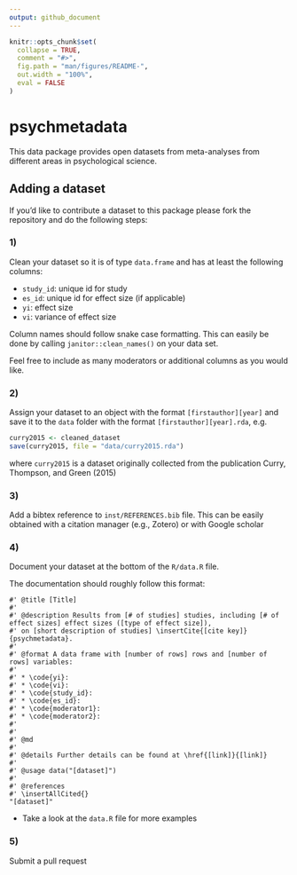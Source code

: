```yaml
---
output: github_document
---
```


<!-- README.md is generated from README.Rmd. Please edit that file -->

```r
knitr::opts_chunk$set(
  collapse = TRUE,
  comment = "#>",
  fig.path = "man/figures/README-",
  out.width = "100%",
  eval = FALSE
)
```

# psychmetadata

<!-- badges: start -->
<!-- badges: end -->

This data package provides open datasets from meta-analyses from different areas in psychological science. 

## Adding a dataset
If you'd like to contribute a dataset to this package please fork the repository and do the following steps:

### 1)
Clean your dataset so it is of type `data.frame` and has at least the following columns:

- `study_id`: unique id for study 
- `es_id`: unique id for effect size (if applicable)
- `yi`: effect size
- `vi`: variance of effect size

Column names should follow snake case formatting. This can easily be done by calling `janitor::clean_names()` on your data set. 

Feel free to include as many moderators or additional columns as you would like.


### 2)
Assign your dataset to an object with the format `[firstauthor][year]` and save it to the `data` folder with the format `[firstauthor][year].rda`, e.g.

```r
curry2015 <- cleaned_dataset
save(curry2015, file = "data/curry2015.rda")
```

where `curry2015` is a dataset originally collected from the publication Curry, Thompson, and Green (2015)

### 3)
Add a bibtex reference to `inst/REFERENCES.bib` file. This can be easily obtained with a citation manager (e.g., Zotero) or with Google scholar 

### 4)
Document your dataset at the bottom of the `R/data.R` file. 

The documentation should roughly follow this format:

```
#' @title [Title]
#'
#' @description Results from [# of studies] studies, including [# of effect sizes] effect sizes ([type of effect size]), 
#' on [short description of studies] \insertCite{[cite key]}{psychmetadata}.
#'
#' @format A data frame with [number of rows] rows and [number of rows] variables:
#'
#' * \code{yi}: 
#' * \code{vi}:
#' * \code{study_id}:
#' * \code{es_id}:
#' * \code{moderator1}:
#' * \code{moderator2}:
#'
#'
#' @md
#'
#' @details Further details can be found at \href{[link]}{[link]}
#'
#' @usage data("[dataset]")
#'
#' @references
#' \insertAllCited{}
"[dataset]"
```

- Take a look at the `data.R` file for more examples

### 5)
Submit a pull request


